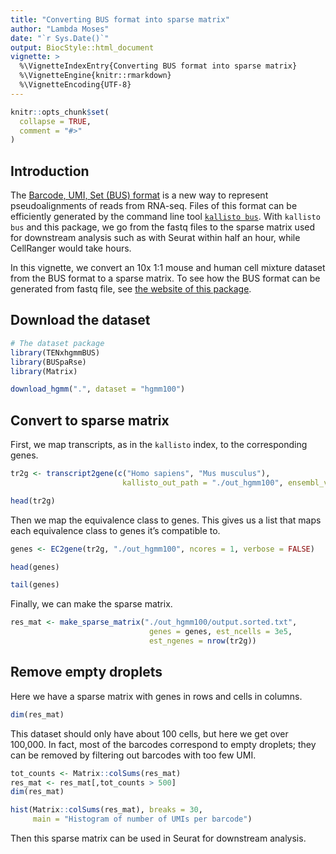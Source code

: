 ```yaml
---
title: "Converting BUS format into sparse matrix"
author: "Lambda Moses"
date: "`r Sys.Date()`"
output: BiocStyle::html_document
vignette: >
  %\VignetteIndexEntry{Converting BUS format into sparse matrix}
  %\VignetteEngine{knitr::rmarkdown}
  %\VignetteEncoding{UTF-8}
---
```


```r
knitr::opts_chunk$set(
  collapse = TRUE,
  comment = "#>"
)
```

## Introduction
The [Barcode, UMI, Set (BUS) format](https://www.biorxiv.org/content/early/2018/11/21/472571) is a new way to represent pseudoalignments of reads from RNA-seq. Files of this format can be efficiently generated by the command line tool [`kallisto bus`](https://pachterlab.github.io/kallisto/manual). With `kallisto bus` and this package, we go from the fastq files to the sparse matrix used for downstream analysis such as with Seurat within half an hour, while CellRanger would take hours. 

In this vignette, we convert an 10x 1:1 mouse and human cell mixture dataset from the BUS format to a sparse matrix. To see how the BUS format can be generated from fastq file, see [the website of this package](https://bustools.github.io/BUS_notebooks_R/index.html).

## Download the dataset
```r
# The dataset package
library(TENxhgmmBUS)
library(BUSpaRse)
library(Matrix)
```

```r
download_hgmm(".", dataset = "hgmm100")
```

## Convert to sparse matrix
First, we map transcripts, as in the `kallisto` index, to the corresponding genes. 
```r
tr2g <- transcript2gene(c("Homo sapiens", "Mus musculus"),
                         kallisto_out_path = "./out_hgmm100", ensembl_version = 94)
```

```r
head(tr2g)
```

Then we map the equivalence class to genes. This gives us a list that maps each equivalence class to genes it's compatible to.
```r
genes <- EC2gene(tr2g, "./out_hgmm100", ncores = 1, verbose = FALSE)
```

```r
head(genes)
```

```r
tail(genes)
```

Finally, we can make the sparse matrix.
```r
res_mat <- make_sparse_matrix("./out_hgmm100/output.sorted.txt",
                               genes = genes, est_ncells = 3e5, 
                               est_ngenes = nrow(tr2g))
```

## Remove empty droplets
Here we have a sparse matrix with genes in rows and cells in columns.
```r
dim(res_mat)
```

This dataset should only have about 100 cells, but here we get over 100,000. In fact, most of the barcodes correspond to empty droplets; they can be removed by filtering out barcodes with too few UMI.

```r
tot_counts <- Matrix::colSums(res_mat)
res_mat <- res_mat[,tot_counts > 500]
dim(res_mat)
```

```r
hist(Matrix::colSums(res_mat), breaks = 30, 
     main = "Histogram of number of UMIs per barcode")
```

Then this sparse matrix can be used in Seurat for downstream analysis.
